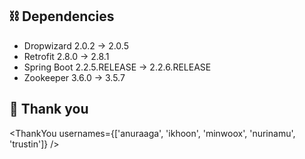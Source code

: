## ⛓ Dependencies

- Dropwizard 2.0.2 -> 2.0.5
- Retrofit 2.8.0 -> 2.8.1
- Spring Boot 2.2.5.RELEASE -> 2.2.6.RELEASE
- Zookeeper 3.6.0 -> 3.5.7

## 🙇 Thank you

<ThankYou
  usernames={['anuraaga', 'ikhoon', 'minwoox', 'nurinamu', 'trustin']}
/>
